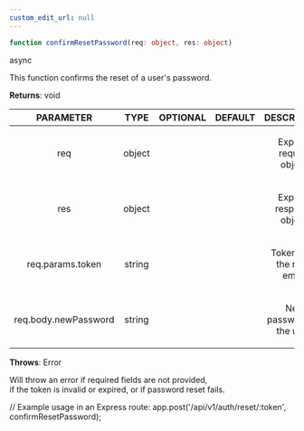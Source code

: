 ```yaml
---
custom_edit_url: null
---
```


```ts
function confirmResetPassword(req: object, res: object)
```

<div>
  <span className="badge badge--success">async</span>
</div>

<p>This function confirms the reset of a user's password.</p>

**Returns**: void

|PARAMETER|TYPE|OPTIONAL|DEFAULT|DESCRIPTION|
|:---:|:---:|:---:|:---:|:---:|
|req|object|||<p>Express request object.</p>|
|res|object|||<p>Express response object.</p>|
|req.params.token|string|||<p>Token from the reset email.</p>|
|req.body.newPassword|string|||<p>New password for the user.</p>|

**Throws**: Error

<p>Will throw an error if required fields are not provided,<br />if the token is invalid or expired, or if password reset fails.</p>

// Example usage in an Express route:app.post('/api/v1/auth/reset/:token', confirmResetPassword);

